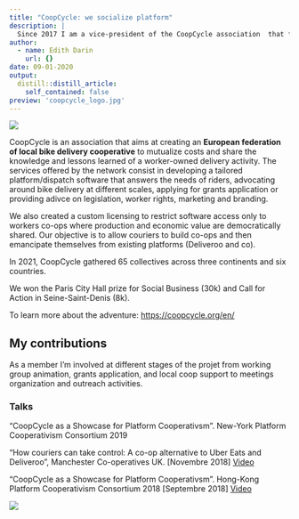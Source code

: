 ```yaml
---
title: "CoopCycle: we socialize platform"
description: |
  Since 2017 I am a vice-president of the CoopCycle association  that fights for fair working rights in the bike delivery sector.
author:
  - name: Edith Darin
    url: {}
date: 09-01-2020
output:
  distill::distill_article:
    self_contained: false
preview: 'coopcycle_logo.jpg'
---
```


![](homepage-banner.jpg)

CoopCycle is an association that aims at creating an **European federation of local bike delivery cooperative** to mutualize costs and share the knowledge and lessons learned of a worker-owned delivery activity. The services offered by the network consist in developing a tailored platform/dispatch software that answers the needs of riders, advocating around bike delivery at different scales, applying for grants application or providing adivce on legislation, worker rights, marketing and branding.

We also created a custom licensing to restrict software access only to workers co-ops where production and economic value are democratically shared. Our objective is to allow couriers to build co-ops and then emancipate themselves from existing platforms (Deliveroo and co).

In 2021, CoopCycle gathered 65 collectives across three continents and six countries.

We won the Paris City Hall prize for Social Business (30k) and Call for Action in Seine-Saint-Denis (8k).

To learn more about the adventure: <https://coopcycle.org/en/>

## My contributions

As a member I'm involved at different stages of the projet from working group animation, grants application, and local coop support to meetings organization and outreach activities.

### Talks

"CoopCycle as a Showcase for Platform Cooperativsm". New-York Platform Cooperativism Consortium 2019

"How couriers can take control: A co-op alternative to Uber Eats and Deliveroo", Manchester Co-operatives UK. \[Novembre 2018\] [Video](https://www.youtube.com/watch?v=qB3nTICTDig&feature=youtu.be&t=566)

"CoopCycle as a Showcase for Platform Cooperativsm". Hong-Kong Platform Cooperativism Consortium 2018 \[Septembre 2018\] [Video](https://www.youtube.com/watch?v=OCHMLAjogzU)

![](platformcoopNY.jpg)
